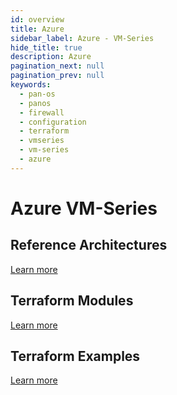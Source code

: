 ```yaml
---
id: overview
title: Azure
sidebar_label: Azure - VM-Series
hide_title: true
description: Azure
pagination_next: null
pagination_prev: null
keywords:
  - pan-os
  - panos
  - firewall
  - configuration
  - terraform
  - vmseries
  - vm-series
  - azure
---
```


# Azure VM-Series

## Reference Architectures


<ReferenceArchitectureIntro cloudname="Azure" />

[Learn more](../reference-architectures)

## Terraform Modules


<ModulesIntro cloudname="Azure" />

[Learn more](../modules)

## Terraform Examples


<ExamplesIntro cloudname="Azure" />

[Learn more](../examples)